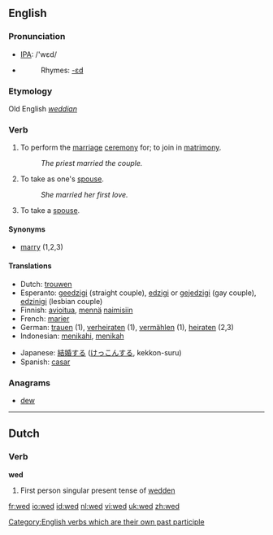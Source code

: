 ==English==

===Pronunciation===
*[[w:IPA|IPA]]: /'wεd/
*{{audio|en-us-wed.ogg|Audio (US)}}
*:Rhymes: [[Rhymes:English:-ɛd|-ɛd]]
===Etymology===
Old English ''[[weddian]]''
===Verb===
{{irregverb|'''to wed'''|'''[[weds]]'''|'''wed '''or''' [[wedded]]'''|'''wed '''or''' [[wedded]]'''|'''[[wedding]]'''}}

# {{transitive}} To perform the [[marriage]] [[ceremony]] for; to join in [[matrimony]].
#:''The priest married the couple.''
# {{transitive}} To take as one's [[spouse]].
#:''She married her first love.''
# {{intransitive}} To take a [[spouse]].
====Synonyms====
*[[marry]] (1,2,3)

====Translations====
{{top}}
*Dutch: [[trouwen]]
*Esperanto: [[geedzigi]] (straight couple), [[edzigi]] or [[gejedzigi]] (gay couple), [[edzinigi]] (lesbian couple)
*Finnish: [[avioitua]], [[mennä]] [[naimisiin]]
*French: [[marier]]
*German: [[trauen]] (1), [[verheiraten]] (1), [[vermählen]] (1), [[heiraten]] (2,3)
*Indonesian: [[nikah|menikahi]], [[nikah|menikah]]
{{mid}}
*Japanese: [[結婚]]する ([[けっこん]]する, kekkon-suru)
*Spanish: [[casar]]
{{bottom}}

===Anagrams===
*[[dew]]

[[Category:English verbs which are their own past participle]]

----
==Dutch==

===Verb===
'''wed'''

# First person singular present tense of [[wedden]]

[[fr:wed]]
[[io:wed]]
[[id:wed]]
[[nl:wed]]
[[vi:wed]]
[[uk:wed]]
[[zh:wed]]